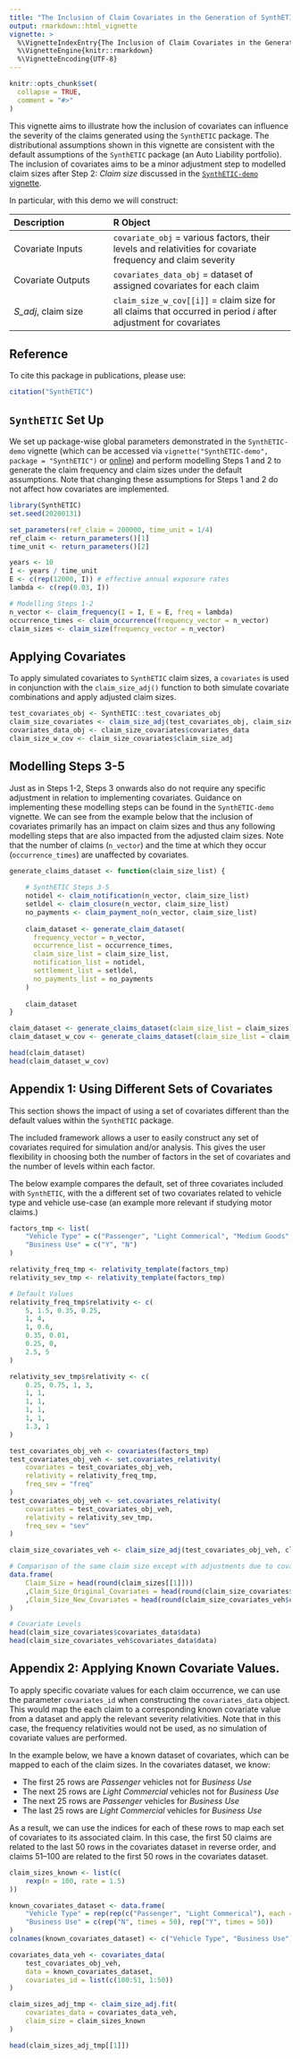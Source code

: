 ```yaml
---
title: "The Inclusion of Claim Covariates in the Generation of SynthETIC Claims"
output: rmarkdown::html_vignette
vignette: >
  %\VignetteIndexEntry{The Inclusion of Claim Covariates in the Generation of SynthETIC Claims}
  %\VignetteEngine{knitr::rmarkdown}
  %\VignetteEncoding{UTF-8}
---
```


```r
knitr::opts_chunk$set(
  collapse = TRUE,
  comment = "#>"
)
```

This vignette aims to illustrate how the inclusion of covariates can influence the severity of the claims generated using the `SynthETIC` package. The distributional assumptions shown in this vignette are consistent with the default assumptions of the `SynthETIC` package (an Auto Liability portfolio). The inclusion of covariates aims to be a minor adjustment step to modelled claim sizes after Step 2: *Claim size* discussed in the [`SynthETIC-demo` vignette](https://cran.r-project.org/web/packages/SynthETIC/vignettes/SynthETIC-demo.html).

In particular, with this demo we will construct:

------------------------------------------------------------------------------------------
Description                     R Object
------------------------------- ----------------------------------------------------------
Covariate Inputs                `covariate_obj` = various factors, their levels and relativities for covariate frequency and claim severity

Covariate Outputs               `covariates_data_obj` = dataset of assigned covariates for each claim

*S_adj*, claim size             `claim_size_w_cov[[i]]` = claim size for all claims that occurred in period *i* after adjustment for covariates
------------------------------------------------------------------------------------------

Reference
---

To cite this package in publications, please use:

```r
citation("SynthETIC")
```

`SynthETIC` Set Up
---

We set up package-wise global parameters demonstrated in the `SynthETIC-demo` vignette (which can be accessed via `vignette("SynthETIC-demo", package = "SynthETIC")` or [online](https://cran.r-project.org/web/packages/SynthETIC/vignettes/SynthETIC-demo.html)) and perform modelling Steps 1 and 2 to generate the claim frequency and claim sizes under the default assumptions. Note that changing these assumptions for Steps 1 and 2 do not affect how covariates are implemented.

```r
library(SynthETIC)
set.seed(20200131)

set_parameters(ref_claim = 200000, time_unit = 1/4)
ref_claim <- return_parameters()[1]
time_unit <- return_parameters()[2]

years <- 10
I <- years / time_unit
E <- c(rep(12000, I)) # effective annual exposure rates
lambda <- c(rep(0.03, I))

# Modelling Steps 1-2
n_vector <- claim_frequency(I = I, E = E, freq = lambda)
occurrence_times <- claim_occurrence(frequency_vector = n_vector)
claim_sizes <- claim_size(frequency_vector = n_vector)
```

Applying Covariates
---

To apply simulated covariates to `SynthETIC` claim sizes, a `covariates` is used in conjunction with the `claim_size_adj()` function to both simulate covariate combinations and apply adjusted claim sizes.

```r
test_covariates_obj <- SynthETIC::test_covariates_obj
claim_size_covariates <- claim_size_adj(test_covariates_obj, claim_sizes)
covariates_data_obj <- claim_size_covariates$covariates_data
claim_size_w_cov <- claim_size_covariates$claim_size_adj
```

Modelling Steps 3-5
---

Just as in Steps 1-2, Steps 3 onwards also do not require any specific adjustment in relation to implementing covariates. Guidance on implementing these modelling steps can be found in the `SynthETIC-demo` vignette. We can see from the example below that the inclusion of covariates primarily has an impact on claim sizes and thus any following modelling steps that are also impacted from the adjusted claim sizes. Note that the number of claims (`n_vector`) and the time at which they occur (`occurrence_times`) are unaffected by covariates.

```r
generate_claims_dataset <- function(claim_size_list) {
    
    # SynthETIC Steps 3-5
    notidel <- claim_notification(n_vector, claim_size_list)
    setldel <- claim_closure(n_vector, claim_size_list)
    no_payments <- claim_payment_no(n_vector, claim_size_list)
    
    claim_dataset <- generate_claim_dataset(
      frequency_vector = n_vector,
      occurrence_list = occurrence_times,
      claim_size_list = claim_size_list,
      notification_list = notidel,
      settlement_list = setldel,
      no_payments_list = no_payments
    )
    
    claim_dataset
}

claim_dataset <- generate_claims_dataset(claim_size_list = claim_sizes)
claim_dataset_w_cov <- generate_claims_dataset(claim_size_list = claim_size_w_cov)

head(claim_dataset)
head(claim_dataset_w_cov)
```

Appendix 1: Using Different Sets of Covariates
---

This section shows the impact of using a set of covariates different than the default values within the `SynthETIC` package.

The included framework allows a user to easily construct any set of covariates required for simulation and/or analysis. This gives the user flexibility in choosing both the number of factors in the set of covariates and the number of levels within each factor. 

The below example compares the default, set of three covariates included with `SynthETIC`, with the a different set of two covariates related to vehicle type and vehicle use-case (an example more relevant if studying motor claims.)


```r
factors_tmp <- list(
    "Vehicle Type" = c("Passenger", "Light Commerical", "Medium Goods", "Heavy Goods"),
    "Business Use" = c("Y", "N")
)

relativity_freq_tmp <- relativity_template(factors_tmp)
relativity_sev_tmp <- relativity_template(factors_tmp)

# Default Values
relativity_freq_tmp$relativity <- c(
    5, 1.5, 0.35, 0.25,
    1, 4,
    1, 0.6,
    0.35, 0.01,
    0.25, 0,
    2.5, 5
)

relativity_sev_tmp$relativity <- c(
    0.25, 0.75, 1, 3,
    1, 1,
    1, 1,
    1, 1,
    1, 1,
    1.3, 1
)

test_covariates_obj_veh <- covariates(factors_tmp)
test_covariates_obj_veh <- set.covariates_relativity(
    covariates = test_covariates_obj_veh, 
    relativity = relativity_freq_tmp, 
    freq_sev = "freq"
)
test_covariates_obj_veh <- set.covariates_relativity(
    covariates = test_covariates_obj_veh, 
    relativity = relativity_sev_tmp, 
    freq_sev = "sev"
)

claim_size_covariates_veh <- claim_size_adj(test_covariates_obj_veh, claim_sizes)

# Comparison of the same claim size except with adjustments due to covariates
data.frame(
    Claim_Size = head(round(claim_sizes[[1]]))
    ,Claim_Size_Original_Covariates = head(round(claim_size_covariates$claim_size_adj[[1]]))
    ,Claim_Size_New_Covariates = head(round(claim_size_covariates_veh$claim_size_adj[[1]]))
)

# Covariate Levels
head(claim_size_covariates$covariates_data$data)
head(claim_size_covariates_veh$covariates_data$data)

```


Appendix 2: Applying Known Covariate Values.
---

To apply specific covariate values for each claim occurrence, we can use the parameter `covariates_id` when constructing the `covariates_data` object. 
This would map the each claim to a corresponding known covariate value from a dataset and apply the relevant severity relativities. Note that in this case, the frequency relativities would not be used, as no simulation of covariate values are performed.

In the example below, we have a known dataset of covariates, which can be mapped to each of the claim sizes. In the covariates dataset, we know:

- The first 25 rows are *Passenger* vehicles not for *Business Use*
- The next 25 rows are *Light Commercial* vehicles not for *Business Use*
- The next 25 rows are *Passenger* vehicles for *Business Use*
- The last 25 rows are *Light Commercial* vehicles for *Business Use*

As a result, we can use the indices for each of these rows to map each set of covariates to its associated claim. In this case, the first 50 claims are related to the last 50 rows in the covariates dataset in reverse order, and claims 51--100 are related to the first 50 rows in the covariates dataset.

```r
claim_sizes_known <- list(c(
    rexp(n = 100, rate = 1.5)
))

known_covariates_dataset <- data.frame(
    "Vehicle Type" = rep(rep(c("Passenger", "Light Commerical"), each = 25), times = 2),
    "Business Use" = c(rep("N", times = 50), rep("Y", times = 50))
)
colnames(known_covariates_dataset) <- c("Vehicle Type", "Business Use")

covariates_data_veh <- covariates_data(
    test_covariates_obj_veh, 
    data = known_covariates_dataset, 
    covariates_id = list(c(100:51, 1:50))
)

claim_sizes_adj_tmp <- claim_size_adj.fit(
    covariates_data = covariates_data_veh,
    claim_size = claim_sizes_known
)

head(claim_sizes_adj_tmp[[1]])

```

